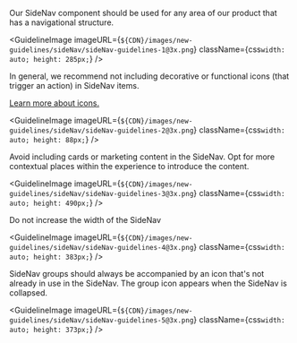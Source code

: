 
Our SideNav component should be used for any area of our product that has a
navigational structure.

<GuidelineImage
  imageURL={`${CDN}/images/new-guidelines/sideNav/sideNav-guidelines-1@3x.png`}
  className={css`
    width: auto;
    height: 285px;
  `}
/>

In general, we recommend not including decorative or functional icons (that
trigger an action) in SideNav items.

[Learn more about icons.](https://www.mongodb.design/component/icon/guidelines/)

<GuidelineImage
  imageURL={`${CDN}/images/new-guidelines/sideNav/sideNav-guidelines-2@3x.png`}
  className={css`
    width: auto;
    height: 88px;
  `}
/>

Avoid including cards or marketing content in the SideNav. Opt for more
contextual places within the experience to introduce the content.

<GuidelineImage
  imageURL={`${CDN}/images/new-guidelines/sideNav/sideNav-guidelines-3@3x.png`}
  className={css`
    width: auto;
    height: 490px;
  `}
/>

Do not increase the width of the SideNav

<GuidelineImage
  imageURL={`${CDN}/images/new-guidelines/sideNav/sideNav-guidelines-4@3x.png`}
  className={css`
    width: auto;
    height: 383px;
  `}
/>

SideNav groups should always be accompanied by an icon that's not already in
use in the SideNav. The group icon appears when the SideNav is collapsed.

<GuidelineImage
  imageURL={`${CDN}/images/new-guidelines/sideNav/sideNav-guidelines-5@3x.png`}
  className={css`
    width: auto;
    height: 373px;
  `}
/>
